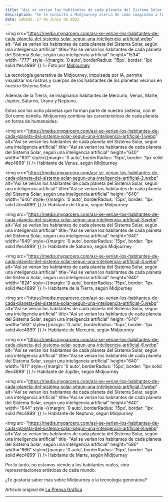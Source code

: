 ```yaml
---
title: "Así se verían los habitantes de cada planeta del Sistema Solar, según una inteligencia artificial"
description: "Se le consultó a Midjourney acerca de cómo imaginaba a los habitantes de los 8 planetas del sistema solar, y lo que hizo fue combinar las características de cada planeta en forma de humanoides."
date: Sábado, 17 de Junio de 2023
---
```


<img src="https://media.myparcero.com/asi-se-verian-los-habitantes-de-cada-planeta-del-sistema-solar-segun-una-inteligencia-artificial.webp" alt="Así se verían los habitantes de cada planeta del Sistema Solar, según una inteligencia artificial" title="Así se verían los habitantes de cada planeta del Sistema Solar, según una inteligencia artificial" height="1534" width="777" style={{margin: '0 auto', borderRadius: '15px', border: '1px solid #ec4899' }} />
Foto por [Midjourney](https://midjourney.com/)

La tecnología generativa de Midjourney, impulsada por IA, permite visualizar los rostros y cuerpos de los habitantes de los planetas vecinos en nuestro Sistema Solar.

Además de la Tierra, se imaginaron habitantes de Mercurio, Venus, Marte, Júpiter, Saturno, Urano y Neptuno.

Estos son los ocho planetas que forman parte de nuestro sistema, con el Sol como estrella. Midjourney combina las características de cada planeta en forma de humanoides:

<img src="https://media.myparcero.com/asi-se-verian-los-habitantes-de-cada-planeta-del-sistema-solar-segun-una-inteligencia-artificial-1.webp" alt="Así se verían los habitantes de cada planeta del Sistema Solar, según una inteligencia artificial" title="Así se verían los habitantes de cada planeta del Sistema Solar, según una inteligencia artificial" height="640" width="631" style={{margin: '0 auto', borderRadius: '15px', border: '1px solid #ec4899' }} />
Habitante de Venus, según Midjourney

<img src="https://media.myparcero.com/asi-se-verian-los-habitantes-de-cada-planeta-del-sistema-solar-segun-una-inteligencia-artificial-2.webp" alt="Así se verían los habitantes de cada planeta del Sistema Solar, según una inteligencia artificial" title="Así se verían los habitantes de cada planeta del Sistema Solar, según una inteligencia artificial" height="640" width="646" style={{margin: '0 auto', borderRadius: '15px', border: '1px solid #ec4899' }} />
Habitante de Urano, según Midjourney

<img src="https://media.myparcero.com/asi-se-verian-los-habitantes-de-cada-planeta-del-sistema-solar-segun-una-inteligencia-artificial-3.webp" alt="Así se verían los habitantes de cada planeta del Sistema Solar, según una inteligencia artificial" title="Así se verían los habitantes de cada planeta del Sistema Solar, según una inteligencia artificial" height="640" width="649" style={{margin: '0 auto', borderRadius: '15px', border: '1px solid #ec4899' }} />
Habitante de Saturno, según Midjourney

<img src="https://media.myparcero.com/asi-se-verian-los-habitantes-de-cada-planeta-del-sistema-solar-segun-una-inteligencia-artificial-4.webp" alt="Así se verían los habitantes de cada planeta del Sistema Solar, según una inteligencia artificial" title="Así se verían los habitantes de cada planeta del Sistema Solar, según una inteligencia artificial" height="640" width="624" style={{margin: '0 auto', borderRadius: '15px', border: '1px solid #ec4899' }} />
Habitante de la Tierra, según Midjourney

<img src="https://media.myparcero.com/asi-se-verian-los-habitantes-de-cada-planeta-del-sistema-solar-segun-una-inteligencia-artificial-5.webp" alt="Así se verían los habitantes de cada planeta del Sistema Solar, según una inteligencia artificial" title="Así se verían los habitantes de cada planeta del Sistema Solar, según una inteligencia artificial" height="640" width="593" style={{margin: '0 auto', borderRadius: '15px', border: '1px solid #ec4899' }} />
Habitante de Mercurio, según Midjourney

<img src="https://media.myparcero.com/asi-se-verian-los-habitantes-de-cada-planeta-del-sistema-solar-segun-una-inteligencia-artificial-6.webp" alt="Así se verían los habitantes de cada planeta del Sistema Solar, según una inteligencia artificial" title="Así se verían los habitantes de cada planeta del Sistema Solar, según una inteligencia artificial" height="640" width="611" style={{margin: '0 auto', borderRadius: '15px', border: '1px solid #ec4899' }} />
Habitante de Júpiter, según Midjourney

<img src="https://media.myparcero.com/asi-se-verian-los-habitantes-de-cada-planeta-del-sistema-solar-segun-una-inteligencia-artificial-7.webp" alt="Así se verían los habitantes de cada planeta del Sistema Solar, según una inteligencia artificial" title="Así se verían los habitantes de cada planeta del Sistema Solar, según una inteligencia artificial" height="640" width="644" style={{margin: '0 auto', borderRadius: '15px', border: '1px solid #ec4899' }} />
Habitante de Neptuno, según Midjourney

<img src="https://media.myparcero.com/asi-se-verian-los-habitantes-de-cada-planeta-del-sistema-solar-segun-una-inteligencia-artificial-8.webp" alt="Así se verían los habitantes de cada planeta del Sistema Solar, según una inteligencia artificial" title="Así se verían los habitantes de cada planeta del Sistema Solar, según una inteligencia artificial" height="690" width="666" style={{margin: '0 auto', borderRadius: '15px', border: '1px solid #ec4899' }} />
Habitante de Marte, según Midjourney

Por lo tanto, no estamos viendo a los habitantes reales, sino representaciones artísticas de cada mundo.

¿Te gustaría saber más sobre Midjourney o la tecnología generativa?

Artículo original de [La Prensa Gráfica](https://www.laprensagrafica.com/tendencias/Asi-se-verian-los-habitantes-de-cada-planeta-del-Sistema-Solar-segun-una-inteligencia-artificial-20230615-0063.html)

---